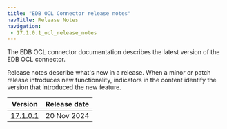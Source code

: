 ```yaml
---
title: "EDB OCL Connector release notes"
navTitle: Release Notes
navigation: 
 - 17.1.0.1_ocl_release_notes
---
```


The EDB OCL connector documentation describes the latest version of the EDB OCL connector. 

Release notes describe what's new in a release. When a minor or patch release introduces new functionality, indicators in the content identify the version that introduced the new feature.

|                Version                 | Release date |
| -------------------------------------- | ------------ |
| [17.1.0.1](17.1.0.1_ocl_release_notes) | 20 Nov 2024  |
